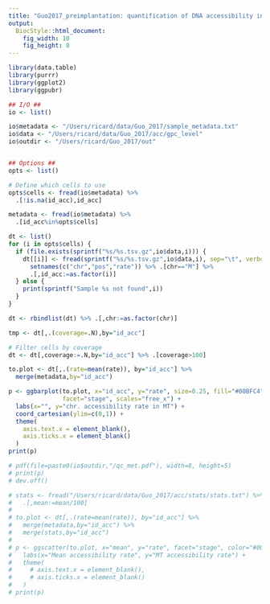 ```yaml
---
title: "Guo2017_preimplantation: quantification of DNA accessibility in mithocondrial DNA"
output: 
  BiocStyle::html_document: 
    fig_width: 10
    fig_height: 8
---
```


```r
library(data.table)
library(purrr)
library(ggplot2)
library(ggpubr)
```

```r

## I/O ##
io <- list()

io$metadata <- "/Users/ricard/data/Guo_2017/sample_metadata.txt"
io$data <- "/Users/ricard/data/Guo_2017/acc/gpc_level"
io$outdir <- "/Users/ricard/Guo_2017/out"


## Options ##
opts <- list()

# Define which cells to use
opts$cells <- fread(io$metadata) %>% 
  .[!is.na(id_acc),id_acc]
```

<!-- Load metadata -->

```r
metadata <- fread(io$metadata) %>% 
  .[id_acc%in%opts$cells]
```

<!-- Load accessibility data -->

```r
dt <- list()
for (i in opts$cells) {
  if (file.exists(sprintf("%s/%s.tsv.gz",io$data,i))) {
    dt[[i]] <- fread(sprintf("%s/%s.tsv.gz",io$data,i), sep="\t", verbose=F, showProgress=F) %>% 
      setnames(c("chr","pos","rate")) %>% .[chr=="M"] %>%
      .[,id_acc:=as.factor(i)]
  } else {
    print(sprintf("Sample %s not found",i))
  }
}

dt <- rbindlist(dt) %>% .[,chr:=as.factor(chr)]
```

<!-- Bar plots of average MT accessibility rate per cell -->

```r
tmp <- dt[,.(coverage=.N),by="id_acc"]
```

```r
# Filter cells by coverage
dt <- dt[,coverage:=.N,by="id_acc"] %>% .[coverage>100]
```

```r
to.plot <- dt[,.(rate=mean(rate)), by="id_acc"] %>%
  merge(metadata,by="id_acc")

p <- ggbarplot(to.plot, x="id_acc", y="rate", size=0.25, fill="#00BFC4", 
               facet="stage", scales="free_x") +
  labs(x="", y="chr. accessibility rate in MT") +
  coord_cartesian(ylim=c(0,1)) +
  theme(
    axis.text.x = element_blank(),
    axis.ticks.x = element_blank()
  )
print(p)

# pdf(file=paste0(io$outdir,"/qc_met.pdf"), width=8, height=5)
# print(p)
# dev.off()
```

<!-- Correlate global accessibility rate vs MT accessibility rate -->

```r
# stats <- fread("/Users/ricard/data/Guo_2017/acc/stats/stats.txt") %>%
#   .[,mean:=mean/100]
# 
# to.plot <- dt[,.(rate=mean(rate)), by="id_acc"] %>%
#   merge(metadata,by="id_acc") %>%
#   merge(stats,by="id_acc")
# 
# p <- ggscatter(to.plot, x="mean", y="rate", facet="stage", color="#00BFC4", add="reg.line", scales="free") +
#   labs(x="Mean accessibility rate", y="MT accessibility rate") +
#   theme(
#     # axis.text.x = element_blank(),
#     # axis.ticks.x = element_blank()
#   )
# print(p)
```

